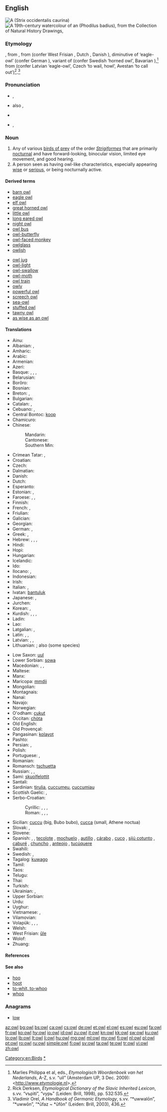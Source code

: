 {{also|OWL}}
==English==
{{wikipedia}}
[[File:Northern Spotted Owl.USFWS-thumb.jpg|thumb|upright|A {{w|Northern Spotted Owl|northern spotted owl}} (''Strix occidentalis caurina'')]]
[[File:Boorong Antoo; Owl (William Farquhar Collection, 1819–1823).jpg|thumb|upright|A 19th-century [[watercolour]] of an {{w|Oriental Bay Owl|oriental bay owl}} (''Phodilus badius''), from the {{w|William Farquhar}} Collection of Natural History Drawings, {{w|National Museum of Singapore}}]]

===Etymology===
{{etyl|enm}} {{term|owle|lang=enm}}, from {{etyl|ang}} {{term|ule|ūle|lang=ang}}, from {{proto|Germanic|uwwalōn}} (confer West Frisian {{term|ûle|lang=fy}}, Dutch {{term|uil|lang=nl}}, Danish {{term|ugle|lang=da}}), diminutive of {{proto|Germanic|title=|uwwōn}} ‘eagle-owl’ (confer German {{term|Uhu|lang=de}}), variant of {{proto|Germanic|title=|ūfaz||ūfōn}} (confer Swedish {{term|uv|lang=sv}} ‘horned owl’, Bavarian {{term|Auf|lang=bav}}),<ref>Marlies Philippa et al, eds., ''Etymologisch Woordenboek van het Nederlands'', A-Z, s.v. “uil” (Amsterdam UP, 3 Dec. 2009): <http://www.etymologie.nl>.</ref> from {{proto|Indo-European|up-}} (confer Latvian {{term|ũpis|lang=lv}} ‘eagle-owl’, Czech {{term|upeti|úpěti|lang=cs}} ‘to wail, howl’, Avestan {{term||ufyeimi}} ‘to call out’)<ref>Rick Derksen, ''Etymological Dictionary of the Slavic Inherited Lexicon'', s.vv. “vъpìti”, “vypь” (Leiden: Brill, 1998), pp. 532:535.</ref>.<ref>Vladimir Orel, ''A Handbook of Germanic Etymology'', s.vv. “*uwwalōn”, “*uwwōn”, “*ūfaz ~ *ūfōn” (Leiden: Brill, 2003), 436.</ref>

===Pronunciation===
* {{IPA|/aʊl/}}, {{X-SAMPA|/aUl/}}
* {{a|US}} also {{IPA|/ˈaʊəl/}}, {{X-SAMPA|/"aU@l/}}
* {{audio|en-us-owl.ogg|Audio (US)}}
* {{rhymes|aʊl}}, {{rhymes|aʊəl}}

===Noun===
{{en-noun}}

# Any of various [[bird of prey|birds of prey]] of the order ''[[Strigiformes]]'' that are primarily [[nocturnal]] and have forward-looking, binocular vision, limited eye movement, and good hearing.
# A person seen as having owl-like characteristics, especially appearing [[wise]] or [[serious]], or being nocturnally active.

====Derived terms====
{{rel-top|terms derived from "owl"}}
* [[barn owl]]
* [[eagle owl]]
* [[elf owl]]
* [[great horned owl]]
* [[little owl]]
* [[long eared owl]]
* [[night owl]]
* [[owl bus]]
* [[owl-butterfly]]
* [[owl-faced monkey]]
* [[owlglass]]
* [[owlish]]
{{rel-mid}}
* [[owl jug]]
* [[owl-light]]
* [[owl-swallow]]
* [[owl-moth]]
* [[owl train]]
* [[owly]]
* [[powerful owl]]
* [[screech owl]]
* [[sea-owl]]
* [[stuffed owl]]
* [[tawny owl]]
* [[as wise as an owl]]
{{rel-bottom}}

====Translations====
{{trans-top|a bird}}
* Ainu: {{tø|ain|チカㇷ゚|tr=cikap}}
* Albanian: {{t-|sq|kukuvajkë|f|xs=Albanian}}, {{t+|sq|buf|m|xs=Albanian}}
* Amharic: {{tø|am|ጉጉት|tr=gugut|sc=Ethi}}
* Arabic: {{t|ar|بومة|f|tr=buuma|sc=Arab}}
* Armenian: {{t-|hy|բու|tr=bu}}
* Azeri: {{t|az|bayquş}}
* Basque: {{t-|eu|mozo|xs=Basque}}, {{t-|eu|hontz|xs=Basque}}, {{t-|eu|gauhontz|xs=Basque}}, {{t-|eu|hontza|xs=Basque}}
* Belarusian: {{t-|be|сава|f|tr=savá|xs=Belarusian}}
* Borôro: {{tø|bor|tagogo}}
* Bosnian: {{t-|bs|sova|f}}
* Breton: {{t-|br|toud|xs=Breton}}, {{t+|br|kaouenn|xs=Breton}}
* Bulgarian: {{t|bg|кукумявка|f|tr=kukumjavka}}
* Catalan: {{t|ca|òliba|f}}, {{t|ca|mussol|m}} <!--(little owl), tawny owl {{t|ca|gamarús|m}}, eagle owl {{t|ca|gran duc|m}}-->
* Cebuano: {{tø|ceb|ngiwngiw}}, {{tø|ceb|mingok}}
* Central Bontoc: [[koop]]
* Chamicuro: {{tø|ccc|ma'sheti}}
* Chinese:
*: Mandarin: {{t|cmn|鸮|tr=[[xiāo]]|sc=Hani}}
*: Cantonese: {{t|yue|鴞|tr=hīu<sup>1</sup>|sc=Hani}}
*: Southern Min: {{t|nan|鴞|tr=hiau|sc=Hani}}
* Crimean Tatar: {{t+|crh|kökökmiyav}}, {{t+|crh|muratquş}}
* Croatian: {{t+|hr|sova|f}}
* Czech: {{t+|cs|sova|f}}
* Dalmatian: {{tø|dlm|civet|m}}
* Danish: {{t+|da|ugle}}
* Dutch: {{t+|nl|uil|m}}
* Esperanto: {{t|eo|strigo|xs=Esperanto}}
* Estonian: {{t-|et|öökull}}, {{t|et|kakk}}
* Faroese: {{t-|fo|ugla|xs=Faroese}}, {{qualifier|rare}} {{t|fo|ugli|m}}, {{qualifier|rare}} {{t|fo|úla|f}}
* Finnish: {{t+|fi|pöllö}}
* French: {{t+|fr|hibou|m}}, {{t+|fr|chouette|f}}
* Friulian: {{tø|fur|çus|xs=Friulian}}
* Galician: {{t|gl|moucho|m|xs=Galician}}
* Georgian: {{t|ka|ბუ|tr=bu|sc=Geor|xs=Georgian}}
* German: {{t+|de|Eule|f}}, {{t+|de|Uhu|m}}
* Greek: {{t|el|γλαύκα|f|tr=gláfka}}, {{t+|el|κουκουβάγια|f|tr=kukuváya}}
* Hebrew: {{t|he|ינשוף|tr=yanshuf}}, {{t+|he|תנשמת|tr=tinshemeth}}, {{t|he|לילית|tr=liylith}}, {{t|he|אוח|tr=oakh}}
* Hindi: {{t-|hi|उल्लू|m|tr=ullū|xs=Hindi}}
* Hopi: {{tø|hop|hotsko}}
* Hungarian: {{t+|hu|bagoly}}
* Icelandic: {{t+|is|ugla}}
* Ido: {{t|io|strigo}}
* Ilocano: {{tø|ilo|kullaaw}}, {{tø|ilo|puek}}
* Indonesian: {{t+|id|burung hantu|xs=Indonesian}}
* Irish: {{t+|ga|ulchabhán|m|xs=Irish}}
* Italian: {{t-|it|gufo|m}} {{qualifier|big}}, {{t+|it|civetta|f}} {{qualifier|small}}
* Ivatan: [[bantuluk]]
* Japanese: {{t|ja|フクロウ|tr=fukurō|sc=Jpan}}, {{t|ja|梟|tr=ふくろう, fukurō|sc=Jpan}}
* Jurchen: {{tø|juc|gawr-un}}
* Korean: {{t|ko|올빼미|tr=olppaemi|sc=Kore}}, {{t|ko|부엉이|tr=bueong-i|sc=Kore}}
* Kurdish: {{t+|ku|kund}}, {{t+|ku|bu}}, {{t|ku|pû}}, {{t+|ku|pepûk}}
* Ladin: {{tø|lld|ciuita|xs=Ladin}}
* Lao: {{t-|lo|ເຄົ້າ|tr=khao|sc=Laoo|xs=Lao}}
* Latgalian: {{tø|ltg|palāda}}, {{qualifier|some species}} {{tø|ltg|opūgs|m}}
* Latin: {{t-|la|ulula|f}}, {{t|la|noctua|f}}, {{t+|la|strix|f}}
* Latvian: {{t-|lv|pūce|xs=Latvian}}, {{t|lv|apogs|tr=some species}}, {{t|lv|ūpis|m|tr=eagle-owl}}
* Lithuanian: {{t+|lt|pelėda|f|xs=Lithuanian}}; also {{t+|lt|apuokas|m|xs=Lithuanian}} (some species)
{{trans-mid}}
* Low Saxon: [[uul]] {{f}}
* Lower Sorbian: [[sowa]]
* Macedonian: {{t|mk|був|tr=buv}}, {{t|mk|ут|m|tr=ut}}, {{t-|mk|утка|f|tr=útka}}
* Maltese: {{t-|mt|kokka|xs=Maltese}}
* Manx: {{t|gv|hullad|f}}
* Maricopa: [[mmdii]]
* Mongolian: {{t|mn|ууль|tr=uul’|sc=Cyrl}}
* Montagnais: {{tø|moe|uhu}}
* Nanai: {{tø|gld|oqsarä}}
* Navajo: {{tø|nv|néʼéshjaaʼ}}
* Norwegian: {{t|no|ugle}}
* O'odham: [[cukut]]
* Occitan: [[chòta]]
* Old English: {{t-|ang|ule|alt=ūle|xs=Old English}}
* Old Provençal: {{tø|pro|cavec|m}}
* Pangasinan: [[kolayot]]
* Pashto: {{t|ps|کونګ|tr=kong|sc=ps-Arab}}
* Persian: {{t+|fa|جغد|tr=juqd|xs=Persian}}, {{t+|fa|بوف|tr=buf|xs=Persian}}
* Polish: {{t+|pl|sowa|f}}
* Portuguese: {{t+|pt|coruja|f}}, {{t+|pt|estrige|f}}
* Romanian: {{t+|ro|bufniță}}
* Romansch: [[tschuetta]]
* Russian: {{t+|ru|сова|f|tr=sová}}, {{t|ru|филин|m|tr=fílin|sc=Cyrl}}, {{t+|ru|сыч|m|tr=syč}}
* Sami: [[skuolfelottit]]
* Santali: {{tø|sat|ᱫᱩᱱᱫᱩ|tr=dundu|sc=Olck}}
* Sardinian: [[tirulia]], [[cuccumeu]], [[cuccumiau]]
* Scottish Gaelic: {{t-|gd|cailleach-oidhche|f|xs=Scottish Gaelic}}, {{t-|gd|comhachag|f|xs=Scottish Gaelic}}
* Serbo-Croatian:
*: Cyrillic: {{t|sh|сова|f|sc=Cyrl}}, {{t|sh|јеја|f}}, {{t|sh|јејина|f}}, {{t|sh|буљина|f}}
*: Roman: {{t|sh|sova|f}}, {{t|sh|jeja|f}}, {{t|sh|jejina|f}}, {{t|sh|buljina|f}}
* Sicilian: [[cuccu]] {{m}} (big, Bubo bubo), [[cucca]] {{f}} (small, Athene noctua)
* Slovak: {{t-|sk|sova|f}}, {{t-|sk|výr|m}}
* Slovene: {{t+|sl|sova|f}}
* Spanish: {{t-|es|búho|m}}, {{t+|es|lechuza|f}}, [[tecolote]] {{m}} {{qualifier|Mexico|Guatemala|Honduras}}, [[mochuelo]] {{m}} {{qualifier|Spain}}, [[autillo]] {{m}} {{qualifier|Spain}}, [[cárabo]] {{m}} {{qualifier|Spain}}, [[cuco]] {{m}} {{qualifier|Cuba}}, [[sijú cotunto]] {{m}} {{qualifier|Cuba}}, [[caburé]] {{m}} {{qualifier|Argentina}}, [[chuncho]] {{m}} {{qualifier|Argentina|Chile}}, [[anteojo]] {{m}} {{qualifier|Peru}}, [[tucúquere]] {{m}} {{qualifier|Peru|Bolivia|Argentina|Chile}}
* Swahili: {{t|sw|bundi}}
* Swedish: {{t+|sv|uggla|c}}, {{t+|sv|uv|c}}
* Tagalog: [[kuwago]]
* Tamil: {{t+|ta| ஆந்தை|xs=Tamil}}
* Taos: {{tø|twf|kǫ̏wéna|sc=Latinx|xs=Taos}}
* Telugu: {{t|te|గుడ్లగూబ|tr=guDlagooba}}
* Thai: {{t|th|นกฮูก|tr=nók hôok|sc=Thai}}
* Turkish: {{t+|tr|baykuş}}
* Ukrainian: {{t-|uk|сова|f|tr=sova|xs=Ukrainian}}, {{t|uk|сич|m|tr=syč|sc=Cyrl}}
* Upper Sorbian: {{tø|hsb|sowa|f|xs=Upper Sorbian}}
* Urdu: {{t|ur|اللو|m|tr=ullū|sc=ur-Arab}}
* Uyghur: {{t|ug|مۈشۈك ياپىلاق|sc=ug-Arab}}
* Vietnamese: {{t|vi|con cú}}, {{t|vi|cú}}
* Vilamovian: {{tø|wym|aojł}}
* Volapük: {{qualifier|male or female}} {{t|vo|lül}}, {{qualifier|male}} {{t|vo|hilül}}, {{qualifier|female}} {{t|vo|jilül}}, {{qualifier|offspring, young}} {{t|vo|lülül}}
* Welsh: {{t-|cy|tylluan|f|xs=Welsh}}
* West Frisian: [[ûle]]
* Wolof: {{t|wo|looy|alt=looy mi}}
* Zhuang: {{t|za|鵦馗貓|tr=roeggyaeujmeuz|sc=Hani|xs=Zhuang}}
{{trans-bottom}}

====References====
<references/>

====See also====
* [[hoo]]
* [[hoot]]
* [[to-whit, to-whoo]]
* [[whoo]]

===Anagrams===
* [[low]]

<!--Categories-->

[[Category:en:Birds]]
[[Category:en:Owls|*]]

[[az:owl]]
[[bg:owl]]
[[bs:owl]]
[[ca:owl]]
[[cs:owl]]
[[de:owl]]
[[et:owl]]
[[el:owl]]
[[es:owl]]
[[eu:owl]]
[[fa:owl]]
[[fr:owl]]
[[ko:owl]]
[[hy:owl]]
[[io:owl]]
[[id:owl]]
[[zu:owl]]
[[it:owl]]
[[kn:owl]]
[[kk:owl]]
[[sw:owl]]
[[ku:owl]]
[[lo:owl]]
[[lb:owl]]
[[lt:owl]]
[[li:owl]]
[[hu:owl]]
[[mg:owl]]
[[ml:owl]]
[[my:owl]]
[[fj:owl]]
[[nl:owl]]
[[pl:owl]]
[[pt:owl]]
[[ro:owl]]
[[ru:owl]]
[[simple:owl]]
[[fi:owl]]
[[sv:owl]]
[[ta:owl]]
[[te:owl]]
[[tr:owl]]
[[vi:owl]]
[[zh:owl]]